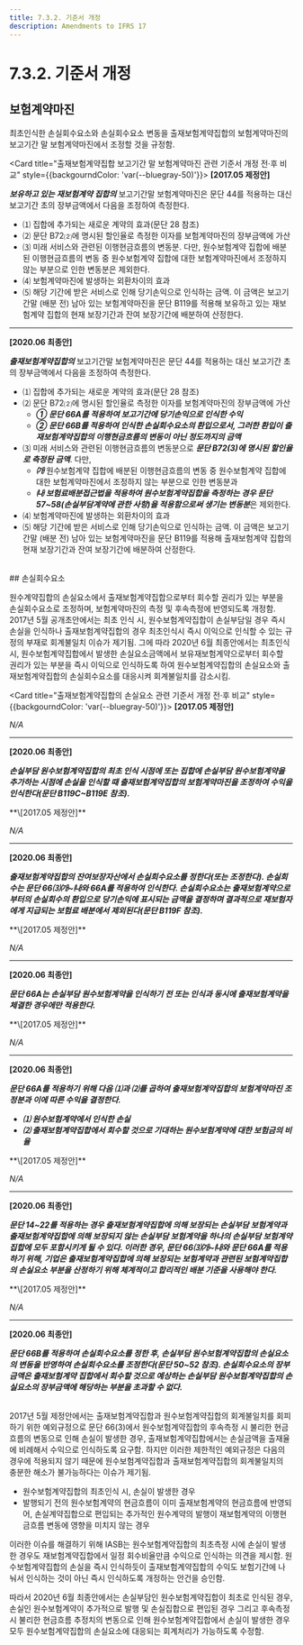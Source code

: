 ```yaml
---
title: 7.3.2. 기준서 개정
description: Amendments to IFRS 17
---
```


# 7.3.2. 기준서 개정

## 보험계약마진&#x20;

최초인식한 손실회수요소와 손실회수요소 변동을 출재보험계약집합의 보험계약마진의 보고기간 말 보험계약마진에서 조정할 것을 규정함.&#x20;

<Card title="출재보험계약집합 보고기간 말 보험계약마진 관련 기준서 개정 전·후 비교" style={{backgourndColor: 'var(--bluegray-50)'}}>
<Accordion activeIndex={[]}>
<AccordionTab header="66">
**\[2017.05 제정안]**&#x20;

***보유하고 있는 재보험계약 집합의*** 보고기간말 보험계약마진은 문단 44를 적용하는 대신 보고기간 초의 장부금액에서 다음을 조정하여 측정한다.

* ⑴ 집합에 추가되는 새로운 계약의 효과(문단 28 참조)
* ⑵ 문단 B72⑵에 명시된 할인율로 측정한 이자를 보험계약마진의 장부금액에 가산
* ⑶ 미래 서비스와 관련된 이행현금흐름의 변동분. 다만, 원수보험계약 집합에 배분된 이행현금흐름의 변동 중 원수보험계약 집합에 대한 보험계약마진에서 조정하지 않는 부분으로 인한 변동분은 제외한다.
* ⑷ 보험계약마진에 발생하는 외환차이의 효과
* ⑸ 해당 기간에 받은 서비스로 인해 당기손익으로 인식하는 금액. 이 금액은 보고기간말 (배분 전) 남아 있는 보험계약마진을 문단 B119를 적용해 보유하고 있는 재보험계약 집합의 현재 보장기간과 잔여 보장기간에 배분하여 산정한다.

---

**\[2020.06 최종안]**&#x20;

***출재보험계약집합의*** 보고기간말 보험계약마진은 문단 44를 적용하는 대신 보고기간 초의 장부금액에서 다음을 조정하여 측정한다.

* ⑴ 집합에 추가되는 새로운 계약의 효과(문단 28 참조)
* ⑵ 문단 B72⑵에 명시된 할인율로 측정한 이자를 보험계약마진의 장부금액에 가산
  * ***① 문단 66A를 적용하여 보고기간에 당기손익으로 인식한 수익***
  * ***② 문단 66B를 적용하여 인식한 손실회수요소의 환입으로서, 그러한 환입이 출재보험계약집합의 이행현금흐름의 변동이 아닌 정도까지의 금액***
* ⑶ 미래 서비스와 관련된 이행현금흐름의 변동분으로 ***문단 B72(3)에 명시된 할인율로 측정돤 금액***. 다만,
  * ***㈎*** 원수보험계약 집합에 배분된 이행현금흐름의 변동 중 원수보험계약 집합에 대한 보험계약마진에서 조정하지 않는 부분으로 인한 변동분과
  * ***㈏ 보험료배분접근법을 적용하여 원수보험계약집합을 측정하는 경우 문단 57\~58(손실부담계약에 관한 사항)을 적용함으로써 생기는 변동분***은 제외한다.
* ⑷ 보험계약마진에 발생하는 외환차이의 효과
* ⑸ 해당 기간에 받은 서비스로 인해 당기손익으로 인식하는 금액. 이 금액은 보고기간말 (배분 전) 남아 있는 보험계약마진을 문단 B119를 적용해 출재보험계약 집합의 현재 보장기간과 잔여 보장기간에 배분하여 산정한다.
</AccordionTab>
</Accordion>
</Card>

<br/>
## 손실회수요소&#x20;

원수계약집합의 손실요소에서 출재보험계약집합으로부터 회수할 권리가 있는 부분을 손실회수요소로 조정하며, 보험계약마진의 측정 및 후속측정에 반영되도록 개정함. 2017년 5월 공개초안에서는 최초 인식 시, 원수보험계약집합이 손실부담일 경우 즉시 손실을 인식하나 출재보험계약집합의 경우 최초인식시 즉시 이익으로 인식할 수 있는 규정의 부재로 회계불일치 이슈가 제기됨. 그에 따라 2020년 6월 최종안에서는 최초인식 시, 원수보험계약집합에서 발생한 손실요소금액에서 보유재보험계약으로부터 회수할 권리가 있는 부분을 즉시 이익으로 인식하도록 하여 원수보험계약집합의 손실요소와 출재보험계약집합의 손실회수요소를 대응시켜 회계불일치를 감소시킴.

<Card title="출재보험계약집합의 손실요소 관련 기준서 개정 전·후 비교" style={{backgourndColor: 'var(--bluegray-50)'}}>
<Accordion activeIndex={[]}>
<AccordionTab header="66A">
**\[2017.05 제정안]**&#x20;

*N/A*

---

**\[2020.06 최종안]**&#x20;

***손실부담 원수보험계약집합의 최초 인식 시점에 또는 집합에 손실부담 원수보험계약을 추가하는 시점에 손실을 인식할 때 출재보험계약집합의 보험계약마진을 조정하여 수익을 인식한다(문단 B119C\~B119E 참조).***
</AccordionTab>

<AccordionTab header="66B">
**\[2017.05 제정안]**&#x20;

*N/A*

---

**\[2020.06 최종안]**&#x20;

***출재보험계약집합의 잔여보장자산에서 손실회수요소를 정한다(또는 조정한다). 손실회수는 문단 66⑶㈎\~㈏와 66A를 적용하여 인식한다. 손실회수요소는 출재보험계약으로부터의 손실회수의 환입으로 당기손익에 표시되는 금액을 결정하며 결과적으로 재보험자에게 지급되는 보험료 배분에서 제외된다(문단 B119F 참조).***
</AccordionTab>

<AccordionTab header="B119C">
**\[2017.05 제정안]**&#x20;

*N/A*

---

**\[2020.06 최종안]**&#x20;

***문단 66A는 손실부담 원수보험계약을 인식하기 전 또는 인식과 동시에 출재보험계약을 체결한 경우에만 적용한다.***
</AccordionTab>

<AccordionTab header="B119D">
**\[2017.05 제정안]**&#x20;

*N/A*

---

**\[2020.06 최종안]**&#x20;

***문단 66A를 적용하기 위해 다음 ⑴과 ⑵를 곱하여 출재보험계약집합의 보험계약마진 조정분과 이에 따른 수익을 결정한다.***

* ***⑴ 원수보험계약에서 인식한 손실***&#x20;
* ***⑵ 출재보험계약집합에서 회수할 것으로 기대하는 원수보험계약에 대한 보험금의 비율***
</AccordionTab>

<AccordionTab header="B119E">
**\[2017.05 제정안]**&#x20;

*N/A*

---

**\[2020.06 최종안]**&#x20;

***문단 14\~22를 적용하는 경우 출재보험계약집합에 의해 보장되는 손실부담 보험계약과 출재보험계약집합에 의해 보장되지 않는 손실부담 보험계약을 하나의 손실부담 보험계약집합에 모두 포함시키게 될 수 있다. 이러한 경우, 문단 66⑶㈎\~㈏와 문단 66A를 적용하기 위해, 기업은 출재보험계약집합에 의해 보장되는 보험계약과 관련된 보험계약집합의 손실요소 부분을 산정하기 위해 체계적이고 합리적인 배분 기준을 사용해야 한다.***
</AccordionTab>

<AccordionTab header="B119F">
**\[2017.05 제정안]**&#x20;

*N/A*

---

**\[2020.06 최종안]**&#x20;

***문단 66B를 적용하여 손실회수요소를 정한 후, 손실부담 원수보험계약집합의 손실요소의 변동을 반영하여 손실회수요소를 조정한다(문단 50\~52 참조). 손실회수요소의 장부금액은 출재보험계약 집합에서 회수할 것으로 예상하는 손실부담 원수보험계약집합의 손실요소의 장부금액에 해당하는 부분을 초과할 수 없다.***
</AccordionTab>
</Accordion>
</Card>

<br/>
2017년 5월 제정안에서는 출재보험계약집합과 원수보험계약집합의 회계불일치를 회피하기 위한 예외규정으로 문단 66(3)에서 원수보험계약집합의 후속측정 시 불리한 현금흐름의 변동으로 인해 손실이 발생한 경우, 출재보험계약집합에서는 손실금액을 출재율에 비례해서 수익으로 인식하도록 요구함. 하지만 이러한 제한적인 예외규정은 다음의 경우에 적용되지 않기 때문에 원수보험계약집합과 출재보험계약집합의 회계불일치의 충분한 해소가 불가능하다는 이슈가 제기됨.

* 원수보험계약집합의 최초인식 시, 손실이 발생한 경우&#x20;
* 발행되기 전의 원수보험계약의 현금흐름이 이미 출재보험계약의 현금흐름에 반영되어, 손실계약집합으로 편입되는 추가적인 원수계약의 발행이 재보험계약의 이행현금흐름 변동에 영향을 미치지 않는 경우&#x20;

이러한 이슈를 해결하기 위해 IASB는 원수보험계약집합의 최초측정 시에 손실이 발생한 경우도 재보험계약집합에서 일정 회수비율만큼 수익으로 인식하는 의견을 제시함. 원수보험계약집합의 손실을 즉시 인식하듯이 출재보험계약집합의 수익도 보험기간에 나눠서 인식하는 것이 아닌 즉시 인식하도록 개정하는 안건을 승인함.&#x20;

따라서 2020년 6월 최종안에서는 손실부담인 원수보험계약집합이 최초로 인식된 경우, 손실인 원수보험계약이 추가적으로 발행 및 손실집합으로 편입된 경우 그리고 후속측정 시 불리한 현금흐름 추정치의 변동으로 인해 원수보험계약집합에서 손실이 발생한 경우 모두 원수보험계약집합의 손실요소에 대응되는 회계처리가 가능하도록 수정함.&#x20;
